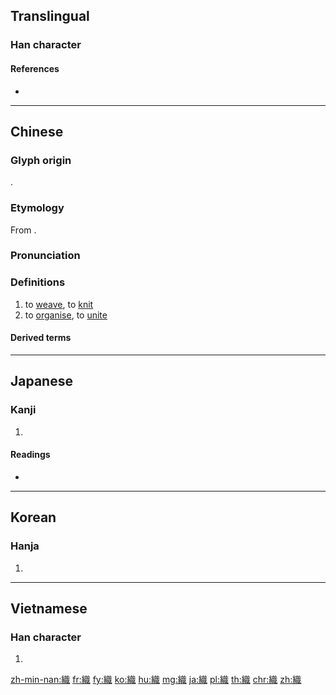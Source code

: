 {{character info/new}}
{{also|织}}
==Translingual==

===Han character===
{{Han char|rn=120|rad=糸|as=12|sn=18|four=23950|canj=VFYIA|ids=⿰糹戠}}

====References====
* {{Han ref|kx=0938.290|dkj=27892|dj=1377.280|hdz=53453.170|uh=7E54|ud=32340|bh=C2B4|bd=49844}}

----

==Chinese==
{{zh-forms|s=织}}

===Glyph origin===
{{Han etym}}
{{Han compound|糸|戠|t1=silk|c1=s|c2=p|ls=psc}}.

===Etymology===
From {{inh|zh|sit-pro|*tak ~ dak||to weave}}.

===Pronunciation===
{{zh-pron
|m=zhī
|c=zik1
|h=pfs=chṳt
|md=cék
|mn=qz,tw,xm,zz:chit/qz:chiak/xm,zz:chek
|mn_note=chit - vernacular; chiak/chek - literary
|mn-t=zig4
|w=4tseq
|mc=y
|oc=y
|cat=v
}}

===Definitions===
{{zh-hanzi}}

# to [[weave]], to [[knit]]
# to [[organise]], to [[unite]]

====Derived terms====
{{zh-der|組織|不織布|交織|交織線|促織|女織男耕|孟母斷織|廢學如斷織|往來如織|心織筆耕|愛恨交織|拔葵去織|斷織|棉織品|毛織品|毛織物|牛郎織女|牽牛織女|男耕女織|紡織|絲織品|編織|織女|織女星|織布|織布娘|織布機|織席編屨|織成|織物|織田信長|織畫|織綜|織蓆|織補|織造|織錦|織錦緞|織錦迴文|羅織|耕織|蝦蟆促織兒|觀者如織|迴文織錦|遊客如織|針織|針織品|鉤索羅織|麻織品}}

----

==Japanese==

===Kanji===
{{ja-kanji|grade=5|rs=糸12}}

# {{defn|lang=ja|sort=糸12}}

====Readings====
* {{ja-readings|kanon=[[しょく]] (shoku), [[し]] (shi)|goon=[[しき]] (shiki), [[し]] (shi)|kun=[[おる]] (oru), [[おり]] (ori)}}

----

==Korean==

===Hanja===
{{ko-hanja|hangeul=직|eumhun=|rv=jik|mr=chik|y=cik}}

# {{defn|lang=ko|sort=糸12}}

----

==Vietnamese==

===Han character===
{{vi-hantu|[[chức]], [[chuốc]]|rs=糸12}}

# {{defn|lang=vi}}

[[zh-min-nan:織]]
[[fr:織]]
[[fy:織]]
[[ko:織]]
[[hu:織]]
[[mg:織]]
[[ja:織]]
[[pl:織]]
[[th:織]]
[[chr:織]]
[[zh:織]]